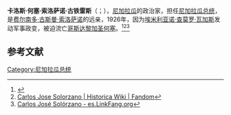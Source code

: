 '''卡洛斯·何塞·索洛萨诺·古铁雷斯'''（{{lang-es|Carlos José Solórzano Gutiérrez}}；{{bd|1860年|1月17日|1936年|8月30日|catidx=C}}），[[尼加拉瓜|尼加拉瓜]]的政治家，担任[[尼加拉瓜总统|尼加拉瓜总统]]，是[[费尔南多·古斯曼·索洛萨诺|费尔南多·古斯曼·索洛萨诺]]的远亲，1926年，因为[[埃米利亚诺·查莫罗·瓦加斯|埃米利亚诺·查莫罗·瓦加斯]]发动军事政变，被迫流亡[[哥斯达黎加|哥斯达黎加]][[圣何塞|圣何塞]]。<ref>{{Cite web |url=https://www.ecured.cu/Carlos_Jos%C3%A9_Sol%C3%B3rzano |title=Carlos José Solórzano - EcuRed |accessdate=2020-12-21 |archive-date=2020-11-19 |archive-url=https://web.archive.org/web/20201119222251/https://www.ecured.cu/Carlos_Jos%C3%A9_Sol%C3%B3rzano |dead-url=no }}</ref><ref>[https://historica.fandom.com/wiki/Carlos_Jose_Solorzano Carlos Jose Solorzano | Historica Wiki | Fandom]</ref><ref>[https://es.linkfang.org/wiki/Carlos_Jos%C3%A9_Sol%C3%B3rzano Carlos José Solórzano - es.LinkFang.org]</ref>

== 参考文献 ==
{{Reflist}}

[[Category:尼加拉瓜总统|Category:尼加拉瓜总统]]